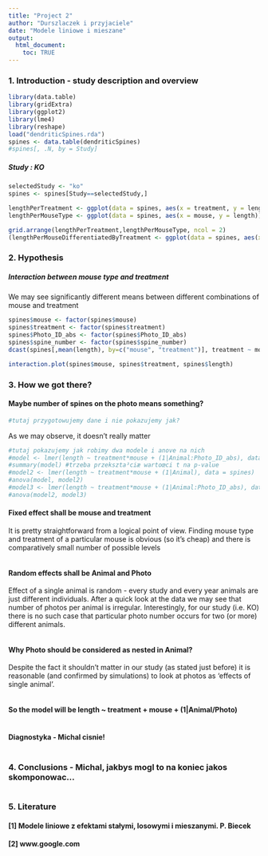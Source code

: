 ```yaml
---
title: "Project 2"
author: "Durszlaczek i przyjaciele"
date: "Modele liniowe i mieszane"
output: 
  html_document:
    toc: TRUE
---
```

### 1. Introduction - study description and overview
```r
library(data.table)
library(gridExtra)
library(ggplot2)
library(lme4)
library(reshape)
load("dendriticSpines.rda")
spines <- data.table(dendriticSpines)
#spines[, .N, by = Study]
```
##### Study : KO
```r
selectedStudy <- "ko"
spines <- spines[Study==selectedStudy,]

lengthPerTreatment <- ggplot(data = spines, aes(x = treatment, y = length)) + geom_boxplot(aes(fill = treatment))
lengthPerMouseType <- ggplot(data = spines, aes(x = mouse, y = length))+geom_boxplot(aes(fill = mouse))

grid.arrange(lengthPerTreatment,lengthPerMouseType, ncol = 2)
(lengthPerMouseDifferentiatedByTreatment <- ggplot(data = spines, aes(x = mouse, y = length)) + geom_boxplot(aes(fill = treatment)))
```

### 2. Hypothesis
##### Interaction between mouse type and treatment
We may see significantly different means between different combinations of mouse and treatment
```r
spines$mouse <- factor(spines$mouse)
spines$treatment <- factor(spines$treatment)
spines$Photo_ID_abs <- factor(spines$Photo_ID_abs)
spines$spine_number <- factor(spines$spine_number)
dcast(spines[,mean(length), by=c("mouse", "treatment")], treatment ~ mouse)
```

```r
interaction.plot(spines$mouse, spines$treatment, spines$length)
```

### 3. How we got there?
#### Maybe number of spines on the photo means something?
```r
#tutaj przygotowujemy dane i nie pokazujemy jak?
```
As we may observe, it doesn't really matter
```r
#tutaj pokazujemy jak robimy dwa modele i anove na nich
#model <- lmer(length ~ treatment*mouse + (1|Animal:Photo_ID_abs), data = spines)
#summary(model) #trzeba przekszta³ciæ wartoœci t na p-value
#model2 <- lmer(length ~ treatment*mouse + (1|Animal), data = spines)
#anova(model, model2)
#model3 <- lmer(length ~ treatment*mouse + (1|Animal:Photo_ID_abs), data = spines)
#anova(model2, model3)
```
#### Fixed effect shall be mouse and treatment
It is pretty straightforward from a logical point of view. Finding mouse type and treatment of a particular mouse is obvious (so it's cheap) and there is comparatively small number of possible levels
```r
```
#### Random effects shall be Animal and Photo
Effect of a single animal is random - every study and every year animals are just different individuals. After a quick look at the data we may see that number of photos per animal is irregular. Interestingly, for our study (i.e. KO) there is no such case that particular photo number occurs for two (or more) different animals.
```r
```
#### Why Photo should be considered as nested in Animal?
Despite the fact it shouldn't matter in our study (as stated just before) it is reasonable (and confirmed by simulations) to look at photos as 'effects of single animal'.
```r
```
#### So the model will be length ~ treatment + mouse + (1|Animal/Photo)
```r
```
#### Diagnostyka - Michal cisnie!
```r
```

### 4. Conclusions - Michal, jakbys mogl to na koniec jakos skomponowac...

```r
```

### 5. Literature
#### [1] Modele liniowe z efektami stałymi, losowymi i mieszanymi. P. Biecek

#### [2] www.google.com

